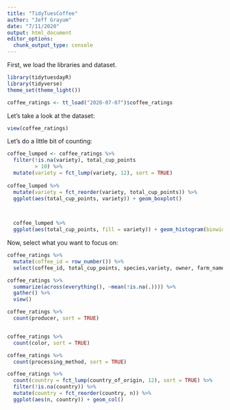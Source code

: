 ```yaml
---
title: "TidyTuesCoffee"
author: "Jeff Grayum"
date: "7/11/2020"
output: html_document
editor_options: 
  chunk_output_type: console
---
```

First, we load the libraries and dataset.

```r
library(tidytuesdayR)
library(tidyverse)
theme_set(theme_light())

coffee_ratings <- tt_load("2020-07-07")$coffee_ratings
```
Let's take a look at the dataset:


```r
view(coffee_ratings)
```
Let's do a little bit of counting:
```r
coffee_lumped <- coffee_ratings %>%
  filter(!is.na(variety), total_cup_points
         > 10) %>%
  mutate(variety = fct_lump(variety, 12), sort = TRUE) 
  
coffee_lumped %>%
  mutate(variety = fct_reorder(variety, total_cup_points)) %>%
  ggplot(aes(total_cup_points, variety)) + geom_boxplot()


  
  coffee_lumped %>%
  ggplot(aes(total_cup_points, fill = variety)) + geom_histogram(binwidth = 2) + facet_wrap(~variety, scale = "free_y") + theme(legend.position = "none")

```

Now, select what you want to focus on:
```r
coffee_ratings %>%
  mutate(coffee_id = row_number()) %>%
  select(coffee_id, total_cup_points, species,variety, owner, farm_name, country_of_origin, aroma:moisture)
```

```r
coffee_ratings %>%
  summarize(across(everything(), ~mean(!is.na(.)))) %>%
  gather() %>%
  view()

coffee_ratings %>%
  count(producer, sort = TRUE)


coffee_ratings %>%
  count(color, sort = TRUE)

coffee_ratings %>%
  count(processing_method, sort = TRUE)

coffee_ratings %>%
  count(country = fct_lump(country_of_origin, 12), sort = TRUE) %>%
  filter(!is.na(country)) %>%
  mutate(country = fct_reorder(country, n)) %>%
  ggplot(aes(n, country)) + geom_col()
  
```

